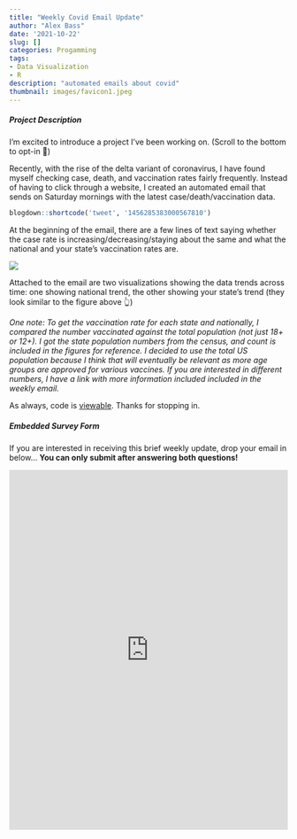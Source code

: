```yaml
---
title: "Weekly Covid Email Update"
author: "Alex Bass"
date: '2021-10-22'
slug: []
categories: Progamming
tags:
- Data Visualization
- R
description: "automated emails about covid"
thumbnail: images/favicon1.jpeg
---
```


##### Project Description

I'm excited to introduce a project I've been working on. (Scroll to the bottom to opt-in 🙂)

Recently, with the rise of the delta variant of coronavirus, I have found myself checking case, death, and vaccination rates fairly frequently. Instead of having to click through a website, I created an automated email that sends on Saturday mornings with the latest case/death/vaccination data.

```r
blogdown::shortcode('tweet', '1456285383000567810')
```

At the beginning of the email, there are a few lines of text saying whether the case rate is increasing/decreasing/staying about the same and what the national and your state's vaccination rates are. 

![](/./about_files/national_av.png#center)

Attached to the email are two visualizations showing the data trends across time: one showing national trend, the other showing your state's trend (they look similar to the figure above 👆)

*One note: To get the vaccination rate for each state and nationally, I compared the number vaccinated against the total population (not just 18+ or 12+). I got the state population numbers from the census, and count is included in the figures for reference. I decided to use the total US population because I think that will eventually be relevant as more age groups are approved for various vaccines. If you are interested in different numbers, I have a link with more information included included in the weekly email.*

As always, code is [viewable](https://github.com/acbass49/covid_email_update). Thanks for stopping in.

##### Embedded Survey Form

If you are interested in receiving this brief weekly update, drop your email in below... **You can only submit after answering both questions!**

<iframe src="https://docs.google.com/forms/d/e/1FAIpQLSd6j197rbqv4kZHvvH6ZTVC6o9vU4V-hjzO6E4EjKq5VG2U6Q/viewform?embedded=true" width="100%" height="650" frameborder="0" marginheight="0" marginwidth="0">Loading…</iframe>